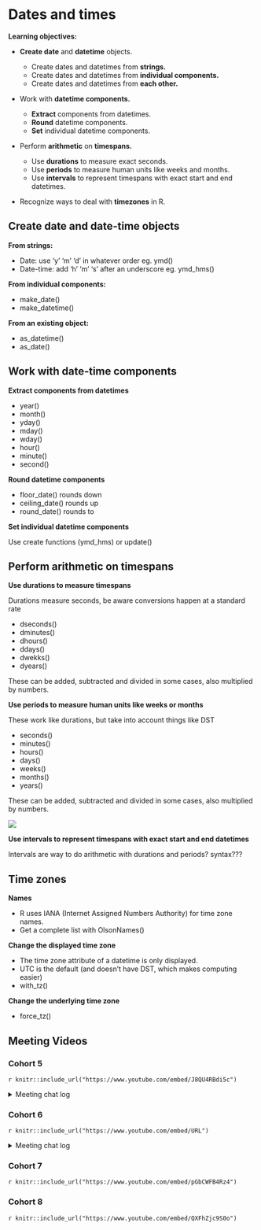 # Dates and times

**Learning objectives:**

-   **Create date** and **datetime** objects.

    -   Create dates and datetimes from **strings.**
    -   Create dates and datetimes from **individual components.**
    -   Create dates and datetimes from **each other.**

-   Work with **datetime components.**

    -   **Extract** components from datetimes.
    -   **Round** datetime components.
    -   **Set** individual datetime components.

-   Perform **arithmetic** on **timespans.**

    -   Use **durations** to measure exact seconds.
    -   Use **periods** to measure human units like weeks and months.
    -   Use **intervals** to represent timespans with exact start and end datetimes.

-   Recognize ways to deal with **timezones** in R.

## Create date and date-time objects

**From strings:**

-   Date: use 'y' 'm' 'd' in whatever order eg. ymd()
-   Date-time: add 'h' 'm' 's' after an underscore eg. ymd_hms()

**From individual components:**

-   make_date()
-   make_datetime()

**From an existing object:**

-   as_datetime()
-   as_date()

## Work with date-time components

**Extract components from datetimes**

-   year()
-   month()
-   yday()
-   mday()
-   wday()
-   hour()
-   minute()
-   second()

**Round datetime components**

-   floor_date() rounds down
-   ceiling_date() rounds up
-   round_date() rounds to

**Set individual datetime components**

Use create functions (ymd_hms) or update()

## Perform arithmetic on timespans

**Use durations to measure timespans**

Durations measure seconds, be aware conversions happen at a standard rate

-   dseconds()
-   dminutes()
-   dhours()
-   ddays()
-   dwekks()
-   dyears()

These can be added, subtracted and divided in some cases, also multiplied by numbers.

**Use periods to measure human units like weeks or months**

These work like durations, but take into account things like DST

-   seconds()
-   minutes()
-   hours()
-   days()
-   weeks()
-   months()
-   years()

These can be added, subtracted and divided in some cases, also multiplied by numbers.

![](https://d33wubrfki0l68.cloudfront.net/0020136325ea844476bc61eb7e95d2ac5aeebf00/893e9/diagrams/datetimes-arithmetic.png)

**Use intervals to represent timespans with exact start and end datetimes**

Intervals are way to do arithmetic with durations and periods? syntax???

## Time zones

**Names**

-   R uses IANA (Internet Assigned Numbers Authority) for time zone names.
-   Get a complete list with OlsonNames()

**Change the displayed time zone**

-   The time zone attribute of a datetime is only displayed.
-   UTC is the default (and doesn't have DST, which makes computing easier)
-   with_tz()

**Change the underlying time zone**

-   force_tz()

## Meeting Videos

### Cohort 5

`r knitr::include_url("https://www.youtube.com/embed/J8QU4RBdi5c")`

<details>
  <summary> Meeting chat log </summary>
  
```
00:17:21	Sandra Muroy:	Hi Lucus!
00:17:52	lucus w:	Hi Sandra
00:27:34	Ryan Metcalf:	The “Visual Markdown Editor” icon Becki mentioned is intended to provide a similar experience to Jupyter Notebooks.
00:41:39	Federica Gazzelloni:	round_date:: https://lubridate.tidyverse.org/reference/round_date.html
00:51:22	lucus w:	Dates and time are HARD
00:51:40	Sandra Muroy:	agree!
00:52:21	Ryan Metcalf:	For a list of timezone abbreviations in R, run `OlsonNames(tzdir = NULL)`
00:53:16	Sandra Muroy:	thanks Ryan!
00:58:51	Ryan Metcalf:	I learned a trick from Federica….for syntax questions, use “?`<the character in question>`” Note the back ticks to highlight the sequence of character.
01:06:13	lucus w:	“?” -- aka “what the”
01:07:42	Federica Gazzelloni:	?`%--%`
01:08:42	Federica Gazzelloni:	start %--% end
01:10:08	Becki R. (she/her):	Thanks, Federica! The easiest answer is the best.
01:10:54	lucus w:	In healthcare there’s a tendency to deidentify date time objects as it’s considered patient identified information. Masking those date time randomly is a huge challenge
01:11:19	Sandra Muroy:	interesting
01:13:57	Sandra Muroy:	happy holidays everyone!
```
</details>

### Cohort 6

`r knitr::include_url("https://www.youtube.com/embed/URL")`

<details>
  <summary> Meeting chat log </summary>
  
```
LOG
```
</details>


### Cohort 7

`r knitr::include_url("https://www.youtube.com/embed/pGbCWFB4Rz4")`


### Cohort 8

`r knitr::include_url("https://www.youtube.com/embed/QXFhZjc9S0o")`
